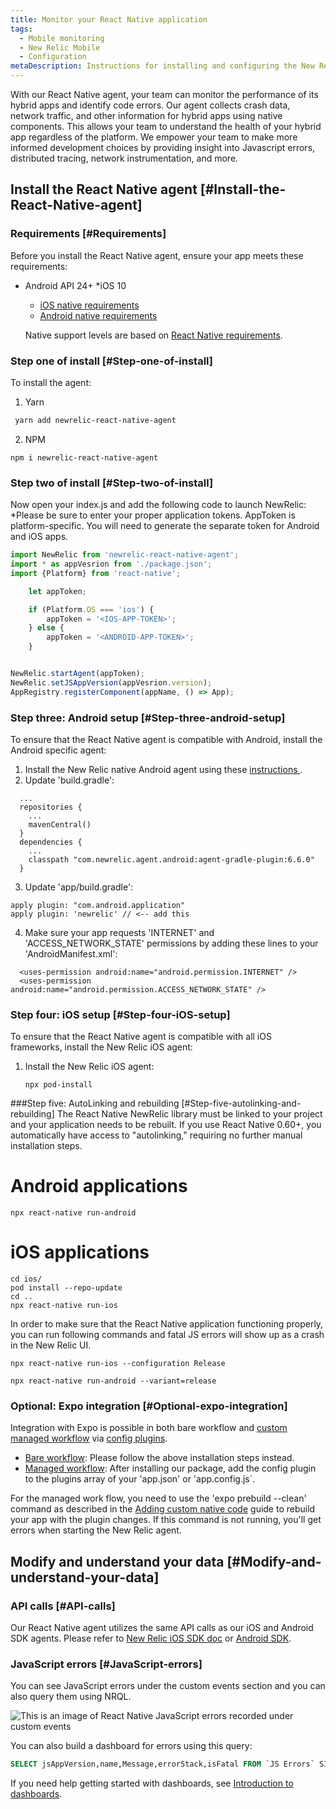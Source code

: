 ```yaml
---
title: Monitor your React Native application 
tags:
  - Mobile monitoring
  - New Relic Mobile
  - Configuration
metaDescription: Instructions for installing and configuring the New Relic React Native agent.
---
```



With our React Native agent, your team can monitor the performance of its hybrid apps and identify code errors. Our agent collects crash data, network traffic, and other information for hybrid apps using native components. This allows your team to understand the health of your hybrid app regardless of the platform. We empower your team to make more informed development choices by providing insight into Javascript errors, distributed tracing, network instrumentation, and more. 

## Install the React Native agent [#Install-the-React-Native-agent]

### Requirements [#Requirements]

Before you install the React Native agent, ensure your app meets these requirements:

* Android API 24+
*iOS 10

  * [iOS native requirements](/docs/mobile-monitoring/new-relic-mobile-ios/get-started/new-relic-ios-compatibility-requirements)
  * [Android native requirements](/docs/mobile-monitoring/new-relic-mobile-android/get-started/new-relic-android-compatibility-requirements)

  Native support levels are based on [React Native requirements](https://github.com/facebook/react-native#-requirements).

### Step one of install [#Step-one-of-install]

To install the  agent:

1. Yarn
  ```sh
   yarn add newrelic-react-native-agent
  ```
2. NPM
  ```shell
  npm i newrelic-react-native-agent
  ```

### Step two of install [#Step-two-of-install]
Now open your index.js and add the following code to launch NewRelic:
*Please be sure to enter your proper application tokens. AppToken is platform-specific. You  will need to generate the separate token for Android and iOS apps.

```js
import NewRelic from 'newrelic-react-native-agent';
import * as appVesrion from './package.json';
import {Platform} from 'react-native';

    let appToken;

    if (Platform.OS === 'ios') {
        appToken = '<IOS-APP-TOKEN>';
    } else {
        appToken = '<ANDROID-APP-TOKEN>';
    }


NewRelic.startAgent(appToken);
NewRelic.setJSAppVersion(appVesrion.version);
AppRegistry.registerComponent(appName, () => App);
```

### Step three: Android setup [#Step-three-android-setup]

To ensure that the React Native agent is compatible with Android, install the Android specific agent:

1. Install the New Relic native Android agent using these [instructions ](/docs/mobile-monitoring/new-relic-mobile-android/install-configure/install-android-apps-gradle-android-studio).
2. Update 'build.gradle':
  ```  buildscript {
    ...
    repositories {
      ...
      mavenCentral()
    }
    dependencies {
      ...
      classpath "com.newrelic.agent.android:agent-gradle-plugin:6.6.0"
    }
  ```

3. Update 'app/build.gradle':
  ```
  apply plugin: "com.android.application"
  apply plugin: 'newrelic' // <-- add this
  ```

4. Make sure your app requests 'INTERNET' and 'ACCESS_NETWORK_STATE' permissions by adding these lines to your 'AndroidManifest.xml':

  ```
    <uses-permission android:name="android.permission.INTERNET" />
    <uses-permission android:name="android.permission.ACCESS_NETWORK_STATE" />
  ```

### Step four: iOS setup [#Step-four-iOS-setup]
To ensure that the React Native agent is compatible with all iOS frameworks,  install the New Relic iOS agent:

1. Install the New Relic iOS agent:

    ```shell
   npx pod-install
   ```

###Step five: AutoLinking and rebuilding [#Step-five-autolinking-and-rebuilding]
 The React Native NewRelic library must be linked to your project and your application needs to be rebuilt. If you use React Native 0.60+, you automatically have access to "autolinking," requiring no further manual installation steps.

 # Android applications

 ```
npx react-native run-android
```

# iOS applications

```
cd ios/
pod install --repo-update
cd ..
npx react-native run-ios
```

In order to make sure that the React Native application functioning properly,  you can run following commands and fatal JS errors will show up as a crash in the New Relic UI.

```
npx react-native run-ios --configuration Release
```

```
npx react-native run-android --variant=release
```

### Optional: Expo integration [#Optional-expo-integration]

Integration with Expo is possible in both bare workflow and [custom managed workflow](https://docs.expo.io/workflow/customizing/) via [config plugins](https://docs.expo.io/guides/config-plugins/).

* [Bare workflow](https://docs.expo.dev/introduction/managed-vs-bare/#bare-workflow): Please follow the above installation steps instead.
* [Managed workflow](https://docs.expo.dev/introduction/managed-vs-bare/#bare-workflow): After installing our package, add the config plugin to the plugins array of your 'app.json' or 'app.config.js`.

For the managed work flow, you need to use the 'expo prebuild --clean' command as described in the [Adding custom native code](https://docs.expo.dev/workflow/customizing/) guide to rebuild your app with the plugin changes. If this command is not running, you'll get errors when starting the New Relic agent.

## Modify and understand your data [#Modify-and-understand-your-data]

### API calls [#API-calls]

Our React Native agent utilizes the same API calls as our iOS and Android SDK agents. Please refer to [New Relic iOS SDK doc](/docs/mobile-monitoring/new-relic-mobile-ios/ios-sdk-api) or [Android SDK](/docs/mobile-monitoring/new-relic-mobile-android/android-sdk-api).

### JavaScript errors [#JavaScript-errors]

You can see JavaScript errors under the custom events section and you can also query them using NRQL.

   <img
      title="JavaScript errors within custom events"
      alt="This is an image of React Native JavaScript errors recorded under custom events"
      src={reactnativejavascripterrors}
    />

You can also build a dashboard for errors using this query:

  ```sql
  SELECT jsAppVersion,name,Message,errorStack,isFatal FROM `JS Errors` SINCE 24 hours ago
  ```
   If you need help getting started with dashboards, see [Introduction to dashboards](/docs/query-your-data/explore-query-data/dashboards/introduction-dashboards/#get-started).